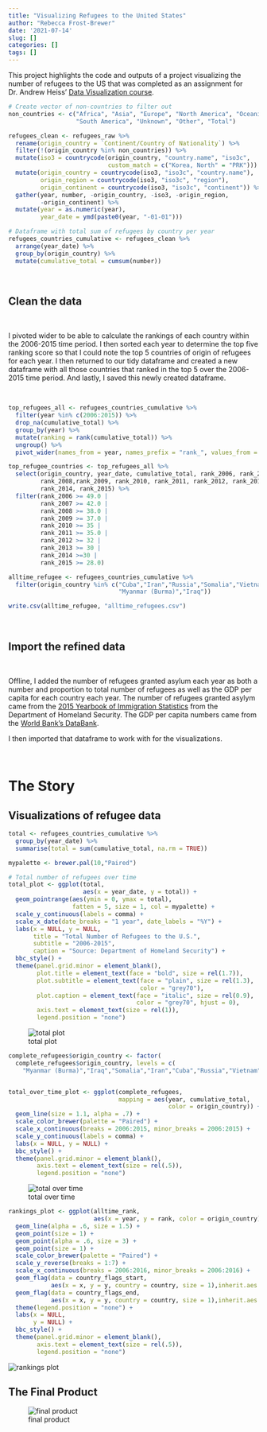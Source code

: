 ```yaml
---
title: "Visualizing Refugees to the United States"
author: "Rebecca Frost-Brewer"
date: '2021-07-14'
slug: []
categories: []
tags: []
---
```


This project highlights the code and outputs of a project visualizing the number of refugees to the US that was completed as an assignment for Dr. Andrew Heiss' [Data Visualization course](https://datavizs21.classes.andrewheiss.com/assignment/02-mini-project/).

<!--more-->


```r

# Create vector of non-countries to filter out
non_countries <- c("Africa", "Asia", "Europe", "North America", "Oceania", 
                   "South America", "Unknown", "Other", "Total")

refugees_clean <- refugees_raw %>%
  rename(origin_country = `Continent/Country of Nationality`) %>%
  filter(!(origin_country %in% non_countries)) %>%
  mutate(iso3 = countrycode(origin_country, "country.name", "iso3c",
                            custom_match = c("Korea, North" = "PRK"))) %>%
  mutate(origin_country = countrycode(iso3, "iso3c", "country.name"),
         origin_region = countrycode(iso3, "iso3c", "region"),
         origin_continent = countrycode(iso3, "iso3c", "continent")) %>%
  gather(year, number, -origin_country, -iso3, -origin_region,
         -origin_continent) %>%
  mutate(year = as.numeric(year),
         year_date = ymd(paste0(year, "-01-01")))

# Dataframe with total sum of refugees by country per year
refugees_countries_cumulative <- refugees_clean %>%
  arrange(year_date) %>%
  group_by(origin_country) %>%
  mutate(cumulative_total = cumsum(number))


```

<br>


## Clean the data
<br>

I pivoted wider to be able to calculate the rankings of each country within the 2006-2015 time period. I then sorted each year to determine the top five ranking score so that I could note the top 5 countries of origin of refugees for each year. I then returned to our tidy dataframe and created a new dataframe with all those countries that ranked in the top 5 over the 2006-2015 time period. And lastly, I saved this newly created dataframe.

<br>
```r

top_refugees_all <- refugees_countries_cumulative %>%
  filter(year %in% c(2006:2015)) %>% 
  drop_na(cumulative_total) %>% 
  group_by(year) %>% 
  mutate(ranking = rank(cumulative_total)) %>% 
  ungroup() %>% 
  pivot_wider(names_from = year, names_prefix = "rank_", values_from = ranking)

top_refugee_countries <- top_refugees_all %>%
  select(origin_country, year_date, cumulative_total, rank_2006, rank_2007,
         rank_2008,rank_2009, rank_2010, rank_2011, rank_2012, rank_2013,
         rank_2014, rank_2015) %>%
  filter(rank_2006 >= 49.0 |
         rank_2007 >= 42.0 |
         rank_2008 >= 38.0 |
         rank_2009 >= 37.0 |
         rank_2010 >= 35 |
         rank_2011 >= 35.0 |
         rank_2012 >= 32 |
         rank_2013 >= 30 |
         rank_2014 >=30 |
         rank_2015 >= 28.0)

alltime_refugee <- refugees_countries_cumulative %>%
  filter(origin_country %in% c("Cuba","Iran","Russia","Somalia","Vietnam",
                               "Myanmar (Burma)","Iraq"))

write.csv(alltime_refugee, "alltime_refugees.csv")

```

<br>


## Import the refined data
<br>

Offline, I added the number of refugees granted asylum each year as both a number and proportion to total number of refugees as well as the GDP per capita for each country each year. The number of refugees granted asylym came from the [2015 Yearbook of Immigration Statistics](https://www.dhs.gov/sites/default/files/publications/Yearbook_Immigration_Statistics_2015.pdf) from the Department of Homeland Security. The GDP per capita numbers came from the [World Bank's DataBank](https://databank.worldbank.org/home).

I then imported that dataframe to work with for the visualizations.

<br>

# **The Story**


## Visualizations of refugee data

```r

total <- refugees_countries_cumulative %>%
  group_by(year_date) %>%
  summarise(total = sum(cumulative_total, na.rm = TRUE))

mypalette <- brewer.pal(10,"Paired")

# Total number of refugees over time
total_plot <- ggplot(total,
                     aes(x = year_date, y = total)) +
  geom_pointrange(aes(ymin = 0, ymax = total),
                  fatten = 5, size = 1, col = mypalette) +
  scale_y_continuous(labels = comma) +
  scale_x_date(date_breaks = "1 year", date_labels = "%Y") +
  labs(x = NULL, y = NULL,
       title = "Total Number of Refugees to the U.S.",
       subtitle = "2006-2015",
       caption = "Source: Department of Homeland Security") +
  bbc_style() +
  theme(panel.grid.minor = element_blank(),
        plot.title = element_text(face = "bold", size = rel(1.7)),
        plot.subtitle = element_text(face = "plain", size = rel(1.3),
                                     color = "grey70"),
        plot.caption = element_text(face = "italic", size = rel(0.9), 
                                    color = "grey70", hjust = 0),
        axis.text = element_text(size = rel(1)),
        legend.position = "none")


```

![total plot](total_plot.png)


```r


complete_refugees$origin_country <- factor(
  complete_refugees$origin_country, levels = c(
    "Myanmar (Burma)","Iraq","Somalia","Iran","Cuba","Russia","Vietnam"))


total_over_time_plot <- ggplot(complete_refugees,
                               mapping = aes(year, cumulative_total,
                                             color = origin_country)) + 
  geom_line(size = 1.1, alpha = .7) +
  scale_color_brewer(palette = "Paired") +
  scale_x_continuous(breaks = 2006:2015, minor_breaks = 2006:2015) +
  scale_y_continuous(labels = comma) +
  labs(x = NULL, y = NULL) +
  bbc_style() +
  theme(panel.grid.minor = element_blank(),
        axis.text = element_text(size = rel(.5)),
        legend.position = "none")


```

![total over time](total_over_time_plot.png)


```r

rankings_plot <- ggplot(alltime_rank,
                        aes(x = year, y = rank, color = origin_country)) +
  geom_line(alpha = .6, size = 1.5) +
  geom_point(size = 1) +
  geom_point(alpha = .6, size = 3) +
  geom_point(size = 1) +
  scale_color_brewer(palette = "Paired") +
  scale_y_reverse(breaks = 1:7) +
  scale_x_continuous(breaks = 2006:2016, minor_breaks = 2006:2016) +
  geom_flag(data = country_flags_start,
            aes(x = x, y = y, country = country, size = 1),inherit.aes = FALSE) +
  geom_flag(data = country_flags_end,
            aes(x = x, y = y, country = country, size = 1),inherit.aes = FALSE) +
  theme(legend.position = "none") +
  labs(x = NULL,
       y = NULL) +
  bbc_style() +
  theme(panel.grid.minor = element_blank(),
        axis.text = element_text(size = rel(.5)),
        legend.position = "none")

```

![rankings plot](rankings_plot.png)
<br>

## The Final Product

![final product](mini-project-2-final-image.png)


